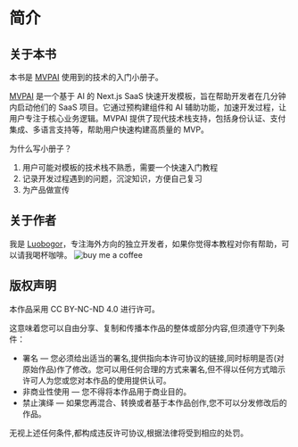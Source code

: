 # 简介

## 关于本书
本书是 [MVPAI](https://mvpai.dev) 使用到的技术的入门小册子。

[MVPAI](https://mvpai.dev) 是一个基于 AI 的 Next.js SaaS 快速开发模板，旨在帮助开发者在几分钟内启动他们的 SaaS 项目。它通过预构建组件和 AI 辅助功能，加速开发过程，让用户专注于核心业务逻辑。MVPAI 提供了现代技术栈支持，包括身份认证、支付集成、多语言支持等，帮助用户快速构建高质量的 MVP。

为什么写小册子？
1. 用户可能对模板的技术栈不熟悉，需要一个快速入门教程
2. 记录开发过程遇到的问题，沉淀知识，方便自己复习
3. 为产品做宣传

## 关于作者
我是 [Luobogor](https://x.com/luobogooooo)，专注海外方向的独立开发者，如果你觉得本教程对你有帮助，可以请我喝杯咖啡。
![buy me a coffee](https://cdn.sanity.io/images/ntncowsx/production/ef19529d61d4a646522d1b2f5b9f7e574f40aa2a-691x691.jpg)

## 版权声明
本作品采用 CC BY-NC-ND 4.0 进行许可。

这意味着您可以自由分享、复制和传播本作品的整体或部分内容,但须遵守下列条件：
- 署名 — 您必须给出适当的署名,提供指向本许可协议的链接,同时标明是否(对原始作品)作了修改。您可以用任何合理的方式来署名,但不得以任何方式暗示许可人为您或您对本作品的使用提供认可。
- 非商业性使用 — 您不得将本作品用于商业目的。
- 禁止演绎 — 如果您再混合、转换或者基于本作品创作,您不可以分发修改后的作品。

无视上述任何条件,都构成违反许可协议,根据法律将受到相应的处罚。